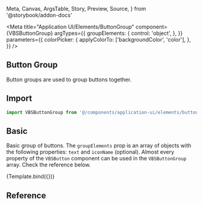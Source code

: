   Meta,
  Canvas,
  ArgsTable,
  Story,
  Preview,
  Source,
} from '@storybook/addon-docs'

<Meta
  title="Application UI/Elements/ButtonGroup"
  component={VBSButtonGroup}
  argTypes={{
    groupElements: {
      control: 'object',
    },
  }}
  parameters={{
    colorPicker: {
      applyColorTo: ['backgroundColor', 'color'],
    },
  }}
/>


## Button Group

Button groups are used to group buttons together.

## Import

```js
import VBSButtonGroup from '@/components/application-ui/elements/button-group'
```

## Basic

Basic group of buttons. The `groupElements` prop is an array of objects with the following properties: `text` and `iconName` (optional). Almost every property of the `VBSButton` component can be used in the `VBSButtonGroup` array. Check the reference below.

<Canvas>
  <Story
    name="Default"
    args={{
      groupElements: [
        {
          text: 'Button 1',
          iconName: 'academic-cap',
        },
        {
          text: 'Button 2',
          iconName: 'adjustments-vertical',
        },
        {
          text: 'Button 3',
          iconName: 'arrow-up-tray',
        },
      ],
    }}
  >
    {Template.bind({})}
  </Story>
</Canvas>

## Reference

<ArgsTable of={VBSButtonGroup} />
